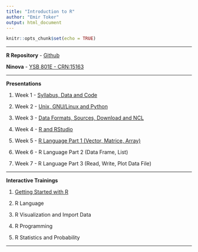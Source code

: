 ```yaml
---
title: "Introduction to R"
author: "Emir Toker"
output: html_document
---
```


```r
knitr::opts_chunk$set(echo = TRUE)
```

***

**R Repository** -  [Github](https://github.com/emirtoker/Software_Tools_R_Github)

**Ninova** - [YSB 801E - CRN:15163](https://ninova.itu.edu.tr/members/ogrenci.sinif.default.aspx?eId=12600&sinifId=40084)

***

**Presentations**

1. Week 1 - [Syllabus, Data and Code](http://rpubs.com/emirtoker/software_tools_week1)

2. Week 2 - [Unix, GNU/Linux and Python](http://rpubs.com/emirtoker/software_tools_week2)

3. Week 3 - [Data Formats, Sources, Download and NCL](http://rpubs.com/emirtoker/software_tools_week3)

4. Week 4 - [R and RStudio](http://rpubs.com/emirtoker/software_tools_week4)

5. Week 5 - [R Language Part 1 (Vector, Matrice, Array)](http://rpubs.com/emirtoker/software_tools_week5)

6. Week 6 - R Language Part 2 (Data Frame, List)

7. Week 7 - R Language Part 3 (Read, Write, Plot Data File)


***

**Interactive Trainings** 

1. [Getting Started with R](https://emir-toker.shinyapps.io/R_Interactive_Training_and_Quiz/)

2. R Language

3. R Visualization and Import Data 

4. R Programming

5. R Statistics and Probability

***



<!-- **KNMI Data - ERA5 2m-Temp - CDO and NCO**--> 
<!-- WeTransfer - [era5_t2m.zip](https://we.tl/t-x55NHIxrGo)--> 
<!-- ***--> 

<!-- colors diff #0ce3ac (Vivid cyan-lime green, linkler gözüken) -----  #ff4500 (orange-Red) --> 
<!-- colors diff #00bc8c (Vivid cyan-lime green, başlıklara fare ile gelince) ----- #ff3e96 (orange-Red) --> 





